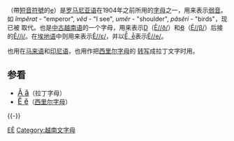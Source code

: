 {{Infobox alphabet|alphabet=拉丁|uuc=0114|ulc=0115}}
{{not|Ě}}
{{Unicode|'''Ĕ''', '''ĕ'''}}（帶[[短音符號|短音符號]]的[[e|e]]）是[[罗马尼亚语|罗马尼亚语]]在1904年之前所用的[[字母|字母]]之一，用来表示[[弱音|弱音]]。如 ''împĕrat'' - "emperor", ''vĕd'' - "I see", ''umĕr'' - "shoulder", ''păsĕri'' - "birds"，现已被 {{Unicode|[[Ă|Ă, ă]]}} 取代。也是[[越南语#越南語發展史|中古越南语]]的一个字母，用来表示[[D|D]]（[[Ĕ/ð/|Ĕ//ð/]]）和[[Ꞗ|Ꞗ]]（[[Ĕ/β/|Ĕ//β/]]）后接的[[Ĕ/j/|Ĕ//j/]]。在[[埃地语|埃地语]]中则用来表示[[Ĕ/ɛ/|Ĕ//ɛ/]]，并以[[Ê̆|Ê̆, ê̆]]表示[[Ĕ/e/|Ĕ//e/]]。

{{Unicode|'''Ĕ''', '''ĕ'''}} 也用在[[马来语|马来语]]和[[印尼语|印尼语]]，也用作把[[西里尔字母|西里尔字母]]的 {{Unicode|[[Ӗ|Ӗ ӗ]]}} [[转写|转写]]成拉丁文字时用。

== 参看 ==
*<span lang="en" style="font-size:120%;">[[Ă|Ă ă]]</span>（拉丁字母）
*<span lang="ru" style="font-size:120%;">[[Ӗ|Ӗ ӗ]]</span>（[[西里尔字母|西里尔字母]]）
{{-}}

{{Latin alphabet}}
{{Derived letters E|state=collapsed}}

[[Category:衍生拉丁字母|EĔ]]
[[Category:越南文字母|Category:越南文字母]]